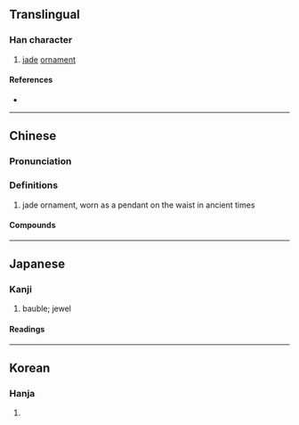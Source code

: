 {{also|佩}}
{{character info}}
==Translingual==

===Han character===
{{Han char|rn=96|rad=玉|as=06|sn=10|four=17110|canj=MGHNB|ids=⿰𤣩𫥞}}

# [[jade]] [[ornament]]

====References====
* {{Han ref|kx=0732.010|dkj=20977|dj=1143.010|hdz=21112.050|uh=73EE|ud=29678|bh=AF5C|bd=44892}}

----

==Chinese==
{{zh-forms}}
{{attention|zh|is 佩 really the simplified form?}}

===Pronunciation===
{{zh-pron
|m=pèi
|c=pui3
|mn=phoa̍h
|mc=y
|oc=y
|cat=
}}

===Definitions===
{{zh-hanzi}}

# jade ornament, worn as a pendant on the waist in ancient times

====Compounds====
{{zh-der|玉珮|環珮}}

----

==Japanese==

===Kanji===
{{ja-kanji|grade=|rs=玉06}}

# bauble; jewel

====Readings====
{{ja-readings
|goon=ばい
|kanon=はい
|kun=おびだま}}

----

==Korean==

===Hanja===
{{ko-hanja|hangeul=패|eumhun=|rv=pae|mr=p'ae|y=phay}}

# {{rfdef|ko|sort=玉06}}